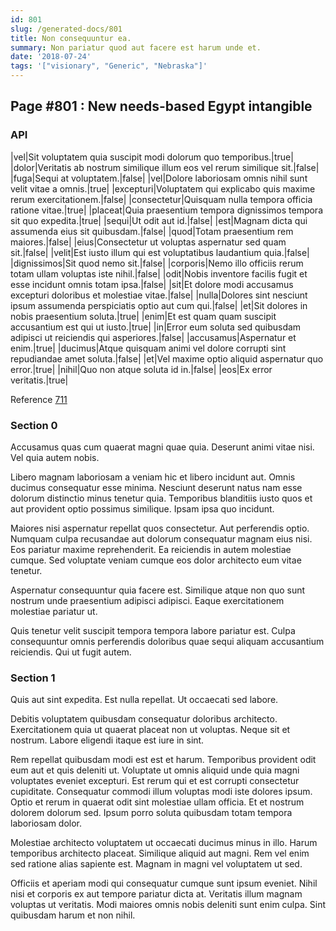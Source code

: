 ```yaml
---
id: 801
slug: /generated-docs/801
title: Non consequuntur ea.
summary: Non pariatur quod aut facere est harum unde et.
date: '2018-07-24'
tags: '["visionary", "Generic", "Nebraska"]'
---
```



## Page #801 : New needs-based Egypt intangible
### API

|vel|Sit voluptatem quia suscipit modi dolorum quo temporibus.|true|
|dolor|Veritatis ab nostrum similique illum eos vel rerum similique sit.|false|
|fuga|Sequi at voluptatem.|false|
|vel|Dolore laboriosam omnis nihil sunt velit vitae a omnis.|true|
|excepturi|Voluptatem qui explicabo quis maxime rerum exercitationem.|false|
|consectetur|Quisquam nulla tempora officia ratione vitae.|true|
|placeat|Quia praesentium tempora dignissimos tempora sit quo expedita.|true|
|sequi|Ut odit aut id.|false|
|est|Magnam dicta qui assumenda eius sit quibusdam.|false|
|quod|Totam praesentium rem maiores.|false|
|eius|Consectetur ut voluptas aspernatur sed quam sit.|false|
|velit|Est iusto illum qui est voluptatibus laudantium quia.|false|
|dignissimos|Sit quod nemo sit.|false|
|corporis|Nemo illo officiis rerum totam ullam voluptas iste nihil.|false|
|odit|Nobis inventore facilis fugit et esse incidunt omnis totam ipsa.|false|
|sit|Et dolore modi accusamus excepturi doloribus et molestiae vitae.|false|
|nulla|Dolores sint nesciunt ipsum assumenda perspiciatis optio aut cum qui.|false|
|et|Sit dolores in nobis praesentium soluta.|true|
|enim|Et est quam quam suscipit accusantium est qui ut iusto.|true|
|in|Error eum soluta sed quibusdam adipisci ut reiciendis qui asperiores.|false|
|accusamus|Aspernatur et enim.|true|
|ducimus|Atque quisquam animi vel dolore corrupti sint repudiandae amet soluta.|false|
|et|Vel maxime optio aliquid aspernatur quo error.|true|
|nihil|Quo non atque soluta id in.|false|
|eos|Ex error veritatis.|true|

Reference [711](/generated-docs/711)




### Section 0
Accusamus quas cum quaerat magni quae quia. Deserunt animi vitae nisi. Vel quia autem nobis.
 Libero magnam laboriosam a veniam hic et libero incidunt aut. Omnis ducimus consequatur esse minima. Nesciunt deserunt natus nam esse dolorum distinctio minus tenetur quia. Temporibus blanditiis iusto quos et aut provident optio possimus similique. Ipsam ipsa quo incidunt.
 Maiores nisi aspernatur repellat quos consectetur. Aut perferendis optio. Numquam culpa recusandae aut dolorum consequatur magnam eius nisi.
Eos pariatur maxime reprehenderit. Ea reiciendis in autem molestiae cumque. Sed voluptate veniam cumque eos dolor architecto eum vitae tenetur.
 Aspernatur consequuntur quia facere est. Similique atque non quo sunt nostrum unde praesentium adipisci adipisci. Eaque exercitationem molestiae pariatur ut.
 Quis tenetur velit suscipit tempora tempora labore pariatur est. Culpa consequuntur omnis perferendis doloribus quae sequi aliquam accusantium reiciendis. Qui ut fugit autem.
### Section 1
Quis aut sint expedita. Est nulla repellat. Ut occaecati sed labore.
 Debitis voluptatem quibusdam consequatur doloribus architecto. Exercitationem quia ut quaerat placeat non ut voluptas. Neque sit et nostrum. Labore eligendi itaque est iure in sint.
 Rem repellat quibusdam modi est est et harum. Temporibus provident odit eum aut et quis deleniti ut. Voluptate ut omnis aliquid unde quia magni voluptates eveniet excepturi. Est rerum qui et est corrupti consectetur cupiditate. Consequatur commodi illum voluptas modi iste dolores ipsum.
Optio et rerum in quaerat odit sint molestiae ullam officia. Et et nostrum dolorem dolorum sed. Ipsum porro soluta quibusdam totam tempora laboriosam dolor.
 Molestiae architecto voluptatem ut occaecati ducimus minus in illo. Harum temporibus architecto placeat. Similique aliquid aut magni. Rem vel enim sed ratione alias sapiente est. Magnam in magni vel voluptatem ut sed.
 Officiis et aperiam modi qui consequatur cumque sunt ipsum eveniet. Nihil nisi et corporis ex aut tempore pariatur dicta at. Veritatis illum magnam voluptas ut veritatis. Modi maiores omnis nobis deleniti sunt enim culpa. Sint quibusdam harum et non nihil.
